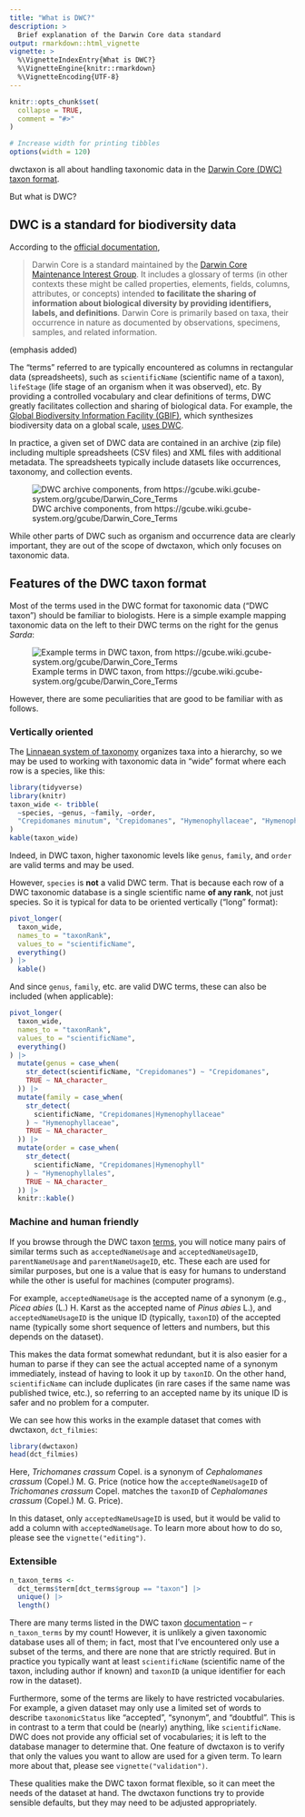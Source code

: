```yaml
---
title: "What is DWC?"
description: >
  Brief explanation of the Darwin Core data standard
output: rmarkdown::html_vignette
vignette: >
  %\VignetteIndexEntry{What is DWC?}
  %\VignetteEngine{knitr::rmarkdown}
  %\VignetteEncoding{UTF-8}
---
```


```r
knitr::opts_chunk$set(
  collapse = TRUE,
  comment = "#>"
)

# Increase width for printing tibbles
options(width = 120)
```

dwctaxon is all about handling taxonomic data in the [Darwin Core (DWC) taxon format](https://dwc.tdwg.org/terms/#taxon).

But what is DWC?

## DWC is a standard for biodiversity data

According to the [official documentation](https://dwc.tdwg.org/),

> Darwin Core is a standard maintained by the [Darwin Core Maintenance Interest Group](https://www.tdwg.org/standards/dwc/#maintenance%20group). It includes a glossary of terms (in other contexts these might be called properties, elements, fields, columns, attributes, or concepts) intended **to facilitate the sharing of information about biological diversity by providing identifiers, labels, and definitions**. Darwin Core is primarily based on taxa, their occurrence in nature as documented by observations, specimens, samples, and related information.

(emphasis added)

The "terms" referred to are typically encountered as columns in rectangular data (spreadsheets), such as `scientificName` (scientific name of a taxon), `lifeStage` (life stage of an organism when it was observed), etc. By providing a controlled vocabulary and clear definitions of terms, DWC greatly facilitates collection and sharing of biological data. For example, the [Global Biodiversity Information Facility (GBIF)](https://www.gbif.org/), which synthesizes biodiversity data on a global scale, [uses DWC](https://www.gbif.org/darwin-core).

In practice, a given set of DWC data are contained in an archive (zip file) including multiple spreadsheets (CSV files) and XML files with additional metadata. The spreadsheets typically include datasets like occurrences, taxonomy, and collection events.

![DWC archive components, from https://gcube.wiki.gcube-system.org/gcube/Darwin_Core_Terms](https://gcube.wiki.gcube-system.org/images_gcube/f/f8/Dwca.png "Scheme of Darwing Core Archive, showing connected spreadsheets and metadata files contained in a zip archive")

While other parts of DWC such as organism and occurrence data are clearly important, they are out of the scope of dwctaxon, which only focuses on taxonomic data.

## Features of the DWC taxon format

Most of the terms used in the DWC format for taxonomic data ("DWC taxon") should be familiar to biologists. Here is a simple example mapping taxonomic data on the left to their DWC terms on the right for the genus *Sarda*:

![Example terms in DWC taxon, from https://gcube.wiki.gcube-system.org/gcube/Darwin_Core_Terms](https://gcube.wiki.gcube-system.org/images_gcube/c/c5/Sarda4.png "Visual example of terms in Darwin Core Taxon for the genus Sarda with a picture of this organism (a fish)")

However, there are some peculiarities that are good to be familiar with as follows.

### Vertically oriented

The [Linnaean system of taxonomy](https://en.wikipedia.org/wiki/Linnaean_taxonomy) organizes taxa into a hierarchy, so we may be used to working with taxonomic data in "wide" format where each row is a species, like this:

```r
library(tidyverse)
library(knitr)
taxon_wide <- tribble(
  ~species, ~genus, ~family, ~order,
  "Crepidomanes minutum", "Crepidomanes", "Hymenophyllaceae", "Hymenophyllales"
)
kable(taxon_wide)
```

Indeed, in DWC taxon, higher taxonomic levels like `genus`, `family`, and `order` are valid terms and may be used.

However, `species` is **not** a valid DWC term. That is because each row of a DWC taxonomic database is a single scientific name **of any rank**, not just species. So it is typical for data to be oriented vertically ("long" format):

```r
pivot_longer(
  taxon_wide,
  names_to = "taxonRank",
  values_to = "scientificName",
  everything()
) |>
  kable()
```

And since `genus`, `family`, etc. are valid DWC terms, these can also be included (when applicable):

```r
pivot_longer(
  taxon_wide,
  names_to = "taxonRank",
  values_to = "scientificName",
  everything()
) |>
  mutate(genus = case_when(
    str_detect(scientificName, "Crepidomanes") ~ "Crepidomanes",
    TRUE ~ NA_character_
  )) |>
  mutate(family = case_when(
    str_detect(
      scientificName, "Crepidomanes|Hymenophyllaceae"
    ) ~ "Hymenophyllaceae",
    TRUE ~ NA_character_
  )) |>
  mutate(order = case_when(
    str_detect(
      scientificName, "Crepidomanes|Hymenophyll"
    ) ~ "Hymenophyllales",
    TRUE ~ NA_character_
  )) |>
  knitr::kable()
```

### Machine and human friendly

If you browse through the DWC taxon [terms](https://dwc.tdwg.org/terms/#taxon), you will notice many pairs of similar terms such as `acceptedNameUsage` and `acceptedNameUsageID`, `parentNameUsage` and `parentNameUsageID`, etc. These each are used for similar purposes, but one is a value that is easy for humans to understand while the other is useful for machines (computer programs).

For example, `acceptedNameUsage` is the accepted name of a synonym (e.g., *Picea abies* (L.) H. Karst as the accepted name of *Pinus abies* L.), and `acceptedNameUsageID` is the unique ID (typically, `taxonID`) of the accepted name (typically some short sequence of letters and numbers, but this depends on the dataset).

This makes the data format somewhat redundant, but it is also easier for a human to parse if they can see the actual accepted name of a synonym immediately, instead of having to look it up by `taxonID`. On the other hand, `scientificName` can include duplicates (in rare cases if the same name was published twice, etc.), so referring to an accepted name by its unique ID is safer and no problem for a computer.

We can see how this works in the example dataset that comes with dwctaxon, `dct_filmies`:

```r
library(dwctaxon)
head(dct_filmies)
```

Here, *Trichomanes crassum* Copel. is a synonym of *Cephalomanes crassum* (Copel.) M. G. Price (notice how the `acceptedNameUsageID` of *Trichomanes crassum* Copel. matches the `taxonID` of *Cephalomanes crassum* (Copel.) M. G. Price).

In this dataset, only `acceptedNameUsageID` is used, but it would be valid to add a column with `acceptedNameUsage`. To learn more about how to do so, please see the `vignette("editing")`.

### Extensible

```r
n_taxon_terms <-
  dct_terms$term[dct_terms$group == "taxon"] |>
  unique() |>
  length()
```

There are many terms listed in the DWC taxon [documentation](https://dwc.tdwg.org/terms/#taxon) -- `r n_taxon_terms` by my count! However, it is unlikely a given taxonomic database uses all of them; in fact, most that I've encountered only use a subset of the terms, and there are none that are strictly required. But in practice you typically want at least `scientificName` (scientific name of the taxon, including author if known) and `taxonID` (a unique identifier for each row in the dataset).

Furthermore, some of the terms are likely to have restricted vocabularies. For example, a given dataset may only use a limited set of words to describe `taxonomicStatus` like "accepted", "synonym", and "doubtful". This is in contrast to a term that could be (nearly) anything, like `scientificName`. DWC does not provide any official set of vocabularies; it is left to the database manager to determine that. One feature of dwctaxon is to verify that only the values you want to allow are used for a given term. To learn more about that, please see `vignette("validation")`.

These qualities make the DWC taxon format flexible, so it can meet the needs of the dataset at hand. The dwctaxon functions try to provide sensible defaults, but they may need to be adjusted appropriately. 
